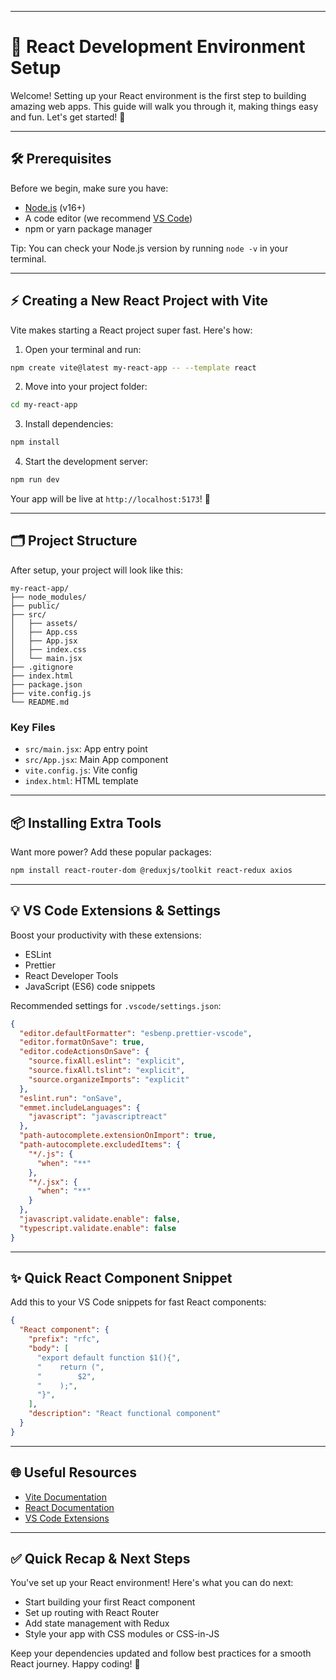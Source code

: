 
---

# 🚀 React Development Environment Setup

Welcome! Setting up your React environment is the first step to building amazing web apps. This guide will walk you through it, making things easy and fun. Let's get started! 🎉

---

## 🛠️ Prerequisites

Before we begin, make sure you have:

- [Node.js](https://nodejs.org/) (v16+)
- A code editor (we recommend [VS Code](https://code.visualstudio.com/))
- npm or yarn package manager

<Callout type="info">Tip: You can check your Node.js version by running <code>node -v</code> in your terminal.</Callout>

---

## ⚡ Creating a New React Project with Vite

Vite makes starting a React project super fast. Here's how:

1. Open your terminal and run:

```bash
npm create vite@latest my-react-app -- --template react
```

2. Move into your project folder:

```bash
cd my-react-app
```

3. Install dependencies:

```bash
npm install
```

4. Start the development server:

```bash
npm run dev
```

<Callout type="success">Your app will be live at <code>http://localhost:5173</code>! 🎈</Callout>

---

## 🗂️ Project Structure

After setup, your project will look like this:

```
my-react-app/
├── node_modules/
├── public/
├── src/
│   ├── assets/
│   ├── App.css
│   ├── App.jsx
│   ├── index.css
│   └── main.jsx
├── .gitignore
├── index.html
├── package.json
├── vite.config.js
└── README.md
```

### Key Files
- <code>src/main.jsx</code>: App entry point
- <code>src/App.jsx</code>: Main App component
- <code>vite.config.js</code>: Vite config
- <code>index.html</code>: HTML template

---

## 📦 Installing Extra Tools

Want more power? Add these popular packages:

```bash
npm install react-router-dom @reduxjs/toolkit react-redux axios
```

---

## 💡 VS Code Extensions & Settings

Boost your productivity with these extensions:
- ESLint
- Prettier
- React Developer Tools
- JavaScript (ES6) code snippets

Recommended settings for <code>.vscode/settings.json</code>:

```json
{
  "editor.defaultFormatter": "esbenp.prettier-vscode",
  "editor.formatOnSave": true,
  "editor.codeActionsOnSave": {
    "source.fixAll.eslint": "explicit",
    "source.fixAll.tslint": "explicit",
    "source.organizeImports": "explicit"
  },
  "eslint.run": "onSave",
  "emmet.includeLanguages": {
    "javascript": "javascriptreact"
  },
  "path-autocomplete.extensionOnImport": true,
  "path-autocomplete.excludedItems": {
    "*/.js": {
      "when": "**"
    },
    "*/.jsx": {
      "when": "**"
    }
  },
  "javascript.validate.enable": false,
  "typescript.validate.enable": false
}
```

---

## ✨ Quick React Component Snippet

Add this to your VS Code snippets for fast React components:

```json
{
  "React component": {
    "prefix": "rfc",
    "body": [
      "export default function $1(){",
      "    return (",
      "        $2",
      "    );",
      "}",
    ],
    "description": "React functional component"
  }
}
```

---

## 🌐 Useful Resources

- [Vite Documentation](https://vitejs.dev/guide/)
- [React Documentation](https://react.dev/)
- [VS Code Extensions](https://code.visualstudio.com/docs/editor/extension-marketplace)

---

## ✅ Quick Recap & Next Steps

You've set up your React environment! Here's what you can do next:

- Start building your first React component
- Set up routing with React Router
- Add state management with Redux
- Style your app with CSS modules or CSS-in-JS

<Callout type="info">Keep your dependencies updated and follow best practices for a smooth React journey. Happy coding! 🚀</Callout>
